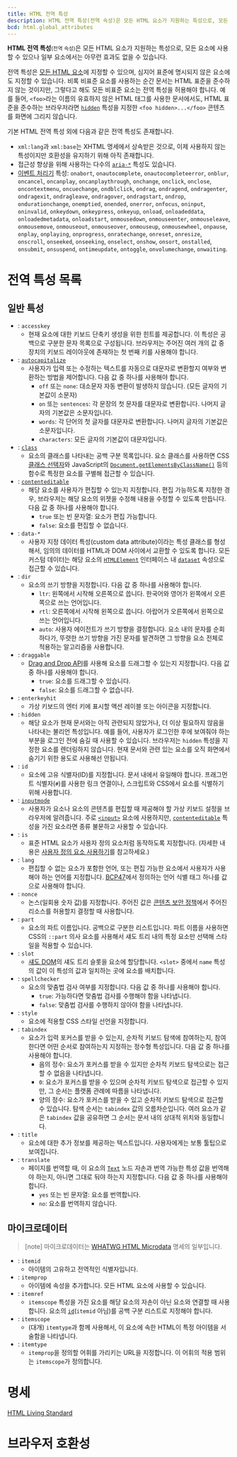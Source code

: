 ```yaml
---
title: HTML 전역 특성
description: HTML 전역 특성(전역 속성)은 모든 HTML 요소가 지원하는 특성으로, 모든 요소에 사용할 수 있으나 일부 요소에서는 아무런 효과도 없을 수 있습니다.
bcd: html.global_attributes
---
```


**HTML 전역 특성**<small>(전역 속성)</small>은 모든 HTML 요소가 지원하는 특성으로, 모든 요소에 사용할 수 있으나 일부 요소에서는 아무런 효과도 없을 수 있습니다.

전역 특성은 [모든 HTML 요소](./Element)에 지정할 수 있으며, 심지어 표준에 명시되지 않은 요소에도 지정할 수 있습니다. 비록 비표준 요소를 사용하는 순간 문서는 HTML 표준을 준수하지 않는 것이지만, 그렇다고 해도 모든 비표준 요소는 전역 특성을 허용해야 합니다. 예를 들어, `<foo>`라는 이름의 유효하지 않은 HTML 태그를 사용한 문서에서도, HTML 표준을 준수하는 브라우저라면 [`hidden`](#term-hidden) 특성을 지정한 `<foo hidden>...</foo>` 콘텐츠를 화면에 그리지 않습니다.

기본 HTML 전역 특성 외에 다음과 같은 전역 특성도 존재합니다.

- `xml:lang`과 `xml:base`는 XHTML 명세에서 상속받은 것으로, 이제 사용하지 않는 특성이지만 호환성을 유지하기 위해 아직 존재합니다.
- 접근성 향상을 위해 사용하는 다수의 [`aria-*`](https://developer.mozilla.org/en-US/docs/Web/Accessibility/ARIA) 특성도 있습니다.
- [이벤트 처리기](https://developer.mozilla.org/en-US/docs/Web/Guide/Events/Event_handlers) 특성: `onabort`, `onautocomplete`, `onautocompleteerror`, `onblur`, `oncancel`, `oncanplay`, `oncanplaythrough`, `onchange`, `onclick`, `onclose`, `oncontextmenu`, `oncuechange`, `ondblclick`, `ondrag`, `ondragend`, `ondragenter`, `ondragexit`, `ondragleave`, `ondragover`, `ondragstart`, `ondrop`, `ondurationchange`, `onemptied`, `onended`, `onerror`, `onfocus`, `oninput`, `oninvalid`, `onkeydown`, `onkeypress`, `onkeyup`, `onload`, `onloadeddata`, `onloadedmetadata`, `onloadstart`, `onmousedown`, `onmouseenter`, `onmouseleave`, `onmousemove`, `onmouseout`, `onmouseover`, `onmouseup`, `onmousewheel`, `onpause`, `onplay`, `onplaying`, `onprogress`, `onratechange`, `onreset`, `onresize`, `onscroll`, `onseeked`, `onseeking`, `onselect`, `onshow`, `onsort`, `onstalled`, `onsubmit`, `onsuspend`, `ontimeupdate`, `ontoggle`, `onvolumechange`, `onwaiting`.

# 전역 특성 목록

## 일반 특성

- : `accesskey`
  - 현재 요소에 대한 키보드 단축키 생성을 위한 힌트를 제공합니다. 이 특성은 공백으로 구분한 문자 목록으로 구성됩니다. 브라우저는 주어진 여러 개의 값 중 장치의 키보드 레이아웃에 존재하는 첫 번째 키를 사용해야 합니다.
- : [`autocapitalize`](./Global_attributes/autocapitalize)
  - 사용자가 입력 또는 수정하는 텍스트를 자동으로 대문자로 변환할지 여부와 변환하는 방법을 제어합니다. 다음 값 중 하나를 사용해야 합니다.
    - `off` 또는 `none`: 대소문자 자동 변환이 발생하지 않습니다. (모든 글자의 기본값이 소문자)
    - `on` 또는 `sentences`: 각 문장의 첫 문자를 대문자로 변환합니다. 나머지 글자의 기본값은 소문자입니다.
    - `words`: 각 단어의 첫 글자를 대문자로 변환합니다. 나머지 글자의 기본값은 소문자입니다.
    - `characters`: 모든 글자의 기본값이 대문자입니다.
- : [`class`](./Global_attributes/class)
  - 요소의 클래스를 나타내는 공백 구분 목록입니다. 요소 클래스를 사용하면 CSS [클래스 선택자](https://developer.mozilla.org/en-US/docs/Web/CSS/Class_selectors)와 JavaScript의 [`Document.getElementsByClassName()`](https://developer.mozilla.org/en-US/docs/Web/API/Document/getElementsByClassName) 등의 함수로 특정한 요소를 구별해 접근할 수 있습니다.
- : [`contenteditable`](./Global_attributes/contenteditable)
  - 해당 요소를 사용자가 편집할 수 있는지 지정합니다. 편집 가능하도록 지정한 경우, 브라우저는 해당 요소의 위젯을 수정해 내용을 수정할 수 있도록 만듭니다. 다음 값 중 하나를 사용해야 합니다.
    - `true` 또는 빈 문자열: 요소가 편집 가능합니다.
    - `false`: 요소를 편집할 수 없습니다.
- : `data-*`
  - 사용자 지정 데이터 특성(custom data attribute)이라는 특성 클래스를 형성해서, 임의의 데이터를 HTML과 DOM 사이에서 교환할 수 있도록 합니다. 모든 커스텀 데이터는 해당 요소의 [`HTMLElement`](https://developer.mozilla.org/en-US/docs/Web/API/HTMLElement) 인터페이스 내 [`dataset`](https://developer.mozilla.org/en-US/docs/Web/API/HTMLOrForeignElement/dataset) 속성으로 접근할 수 있습니다.
- : `dir`
  - 요소의 쓰기 방향을 지정합니다. 다음 값 중 하나를 사용해야 합니다.
    - `ltr`: 왼쪽에서 시작해 오른쪽으로 씁니다. 한국어와 영어가 왼쪽에서 오른쪽으로 쓰는 언어입니다.
    - `rtl`: 오른쪽에서 시작해 왼쪽으로 씁니다. 아랍어가 오른쪽에서 왼쪽으로 쓰는 언어입니다.
    - `auto`: 사용자 에이전트가 쓰기 방향을 결정합니다. 요소 내의 문자를 순회하다가, 뚜렷한 쓰기 방향을 가진 문자를 발견하면 그 방향을 요소 전체로 적용하는 알고리즘을 사용합니다.
- : `draggable`
  - [Drag and Drop API](https://developer.mozilla.org/en-US/docs/Web/API/HTML_Drag_and_Drop_API)를 사용해 요소를 드래그할 수 있는지 지정합니다. 다음 값 중 하나를 사용해야 합니다.
    - `true`: 요소를 드래그할 수 있습니다.
    - `false`: 요소를 드래그할 수 없습니다.
- : `enterkeyhit`
  - 가상 키보드의 엔터 키에 표시할 액션 레이블 또는 아이콘을 지정합니다.
- : `hidden`
  - 해당 요소가 현재 문서와는 아직 관련되지 않았거나, 더 이상 필요하지 않음을 나타내는 불리언 특성입니다. 예를 들어, 사용자가 로그인한 후에 보여줘야 하는 부분을 로그인 전에 숨길 때 사용할 수 있습니다. 브라우저는 `hidden` 특성을 지정한 요소를 렌더링하지 않습니다. 현재 문서와 관련 있는 요소를 오직 화면에서 숨기기 위한 용도로 사용해선 안됩니다.
- : `id`
  - 요소에 고유 식별자(ID)를 지정합니다. 문서 내에서 유일해야 합니다. 프래그먼트 식별자(`#`)를 사용한 링크 연결이나, 스크립트와 CSS에서 요소를 식별하기 위해 사용합니다.
- : [`inputmode`](./Global_attributes/inputmode)
  - 사용자가 요소나 요소의 콘텐츠를 편집할 때 제공해야 할 가상 키보드 설정을 브라우저에 알려줍니다. 주로 [`<input>`](./Element/input) 요소에 사용하지만, [`contenteditable`](#term-contenteditable) 특성을 가진 요소라면 종류 불문하고 사용할 수 있습니다.
- : `is`
  - 표준 HTML 요소가 사용자 정의 요소처럼 동작하도록 지정합니다. (자세한 내용은 [사용자 정의 요소 사용하기](https://developer.mozilla.org/en-US/docs/Web/Web_Components/Using_custom_elements)를 참고하세요.)
- : `lang`
  - 편집할 수 없는 요소가 포함한 언어, 또는 편집 가능한 요소에서 사용자가 사용해야 하는 언어를 지정합니다. [BCP47](https://www.ietf.org/rfc/bcp/bcp47.txt)에서 정의하는 언어 식별 태그 하나를 값으로 사용해야 합니다.
- : `nonce`
  - 논스(일회용 숫자 값)를 지정합니다. 주어진 값은 [콘텐츠 보안 정책](https://developer.mozilla.org/en-US/docs/Web/HTTP/CSP)에서 주어진 리소스를 허용할지 결정할 때 사용합니다.
- : `part`
  - 요소의 파트 이름입니다. 공백으로 구분한 리스트입니다. 파트 이름을 사용하면 CSS의 `::part` 의사 요소를 사용해서 섀도 트리 내의 특정 요소만 선택해 스타일을 적용할 수 있습니다.
- : `slot`
  - [섀도 DOM](https://developer.mozilla.org/en-US/docs/Web/Web_Components/Using_shadow_DOM)의 섀도 트리 슬롯을 요소에 할당합니다. `<slot>` 중에서 `name` 특성의 값이 이 특성의 값과 일치하는 곳에 요소를 배치합니다.
- : `spellchecker`
  - 요소의 맞춤법 검사 여부를 지정합니다. 다음 값 중 하나를 사용해야 합니다.
    - `true`: 가능하다면 맞춤법 검사를 수행해야 함을 나타냅니다.
    - `false`: 맞춤법 검사를 수행하지 않아야 함을 나타냅니다.
- : `style`
  - 요소에 적용할 CSS 스타일 선언을 지정합니다.
- : `tabindex`
  - 요소가 입력 포커스를 받을 수 있는지, 순차적 키보드 탐색에 참여하는지, 참여한다면 어떤 순서로 참여하는지 지정하는 정수형 특성입니다. 다음 값 중 하나를 사용해야 합니다.
    - 음의 정수: 요소가 포커스를 받을 수 있지만 순차적 키보드 탐색으로는 접근할 수 없음을 나타냅니다.
    - `0`: 요소가 포커스를 받을 수 있으며 순차적 키보드 탐색으로 접근할 수 있지만, 그 순서는 플랫폼 관례에 따름을 나타냅니다.
    - 양의 정수: 요소가 포커스를 받을 수 있고 순차적 키보드 탐색으로 접근할 수 있습니다. 탐색 순서는 `tabindex` 값의 오름차순입니다. 여러 요소가 같은 `tabindex` 값을 공유하면 그 순서는 문서
      내의 상대적 위치와 동일합니다.
- : `title`
  - 요소에 대한 추가 정보를 제공하는 텍스트입니다. 사용자에게는 보통 툴팁으로 보여집니다.
- : `translate`
  - 페이지를 번역할 때, 이 요소의 [`Text`](https://developer.mozilla.org/en-US/docs/Web/API/Text) 노드 자손과 번역 가능한 특성 값을 번역해야 하는지, 아니면 그대로 둬야 하는지 지정합니다. 다음 값 중 하나를 사용해야 합니다.
    - `yes` 또는 빈 문자열: 요소를 번역합니다.
    - `no`: 요소를 번역하지 않습니다.

## 마이크로데이터

> [note]
> 마이크로데이터는 [WHATWG HTML Microdata](https://html.spec.whatwg.org/multipage/microdata.html#microdata) 명세의 일부입니다.

- : `itemid`
  - 아이템의 고유하고 전역적인 식별자입니다.
- : `itemprop`
  - 아이템에 속성을 추가합니다. 모든 HTML 요소에 사용할 수 있습니다.
- : `itemref`
  - `itemscope` 특성을 가진 요소를 해당 요소의 자손이 아닌 요소와 연결할 때 사용합니다. 요소의 [`id`](#term-id)(`itemid` 아님)를 공백 구분 리스트로 지정해야 합니다.
- : `itemscope`
  - (대개) `itemtype`과 함께 사용해서, 이 요소에 속한 HTML이 특정 아이템을 서술함을 나타냅니다.
- : `itemtype`
  - `itemprop`을 정의할 어휘를 가리키는 URL을 지정합니다. 이 어휘의 적용 범위는 `itemscope`가 정의합니다.

# 명세

[HTML Living Standard](https://html.spec.whatwg.org/multipage/dom.html#global-attributes)

# 브라우저 호환성

<BrowserCompat data={props.bcd} />
